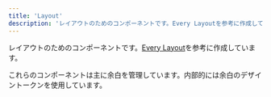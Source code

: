 ```yaml
---
title: 'Layout'
description: 'レイアウトのためのコンポーネントです。Every Layoutを参考に作成しています。'
---
```


レイアウトのためのコンポーネントです。[Every Layout](https://every-layout.dev/)を参考に作成しています。

これらのコンポーネントは主に余白を管理しています。内部的には余白のデザイントークンを使用しています。

<PageIndex path="/products/components/layout/" excludes={[]} heading="h2" />
